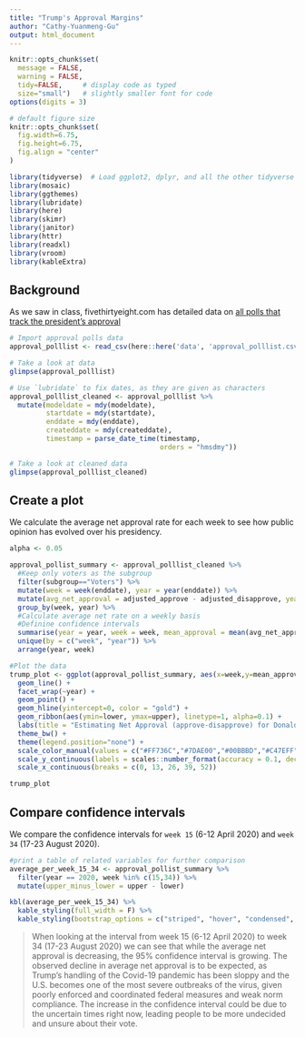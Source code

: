 ```yaml
---
title: "Trump's Approval Margins"
author: "Cathy-Yuanmeng-Gu"
output: html_document
---
```


```r
knitr::opts_chunk$set(
  message = FALSE, 
  warning = FALSE, 
  tidy=FALSE,     # display code as typed
  size="small")   # slightly smaller font for code
options(digits = 3)

# default figure size
knitr::opts_chunk$set(
  fig.width=6.75, 
  fig.height=6.75,
  fig.align = "center"
)
```


```r
library(tidyverse)  # Load ggplot2, dplyr, and all the other tidyverse packages
library(mosaic)
library(ggthemes)
library(lubridate)
library(here)
library(skimr)
library(janitor)
library(httr)
library(readxl)
library(vroom)
library(kableExtra)
```

## Background

As we saw in class, fivethirtyeight.com has detailed data on [all polls that track the president's approval ](https://projects.fivethirtyeight.com/trump-approval-ratings)

```r

# Import approval polls data
approval_polllist <- read_csv(here::here('data', 'approval_polllist.csv'))

# Take a look at data
glimpse(approval_polllist)

# Use `lubridate` to fix dates, as they are given as characters
approval_polllist_cleaned <- approval_polllist %>% 
  mutate(modeldate = mdy(modeldate), 
         startdate = mdy(startdate), 
         enddate = mdy(enddate), 
         createddate = mdy(createddate), 
         timestamp = parse_date_time(timestamp, 
                                     orders = "hmsdmy"))

# Take a look at cleaned data 
glimpse(approval_polllist_cleaned)

```

## Create a plot

We calculate the average net approval rate for each week to see how public opinion has evolved over his presidency. 

```r

alpha <- 0.05

approval_pollist_summary <- approval_polllist_cleaned %>% 
  #Keep only voters as the subgroup
  filter(subgroup=="Voters") %>% 
  mutate(week = week(enddate), year = year(enddate)) %>% 
  mutate(avg_net_approval = adjusted_approve - adjusted_disapprove, year = year(enddate)) %>% 
  group_by(week, year) %>% 
  #Calculate average net rate on a weekly basis 
  #Definine confidence intervals
  summarise(year = year, week = week, mean_approval = mean(avg_net_approval), lower = mean(avg_net_approval) - qt(1- alpha/2, (n() - 1))*sd(avg_net_approval)/sqrt(n()), upper = mean(avg_net_approval) + qt(1- alpha/2, (n() - 1))*sd(avg_net_approval)/sqrt(n())) %>% 
  unique(by = c("week", "year")) %>% 
  arrange(year, week)

#Plot the data
trump_plot <- ggplot(approval_pollist_summary, aes(x=week,y=mean_approval, color = as.factor(year))) + 
  geom_line() + 
  facet_wrap(~year) + 
  geom_point() + 
  geom_hline(yintercept=0, color = "gold") +
  geom_ribbon(aes(ymin=lower, ymax=upper), linetype=1, alpha=0.1) +
  labs(title = "Estimating Net Approval (approve-disapprove) for Donald Trump", subtitle = "Weekly average of all polls", y = "Average Net Approval (%)", x = "Week of the year") + 
  theme_bw() +
  theme(legend.position="none") +
  scale_color_manual(values = c("#FF736C","#7DAE00","#00BBBD","#C47EFF")) + 
  scale_y_continuous(labels = scales::number_format(accuracy = 0.1, decimal.mark = '.'), breaks = c(7.5, 5, 2.5,0.0,-2.5, -5.0, -7.5, -10.0, -12.5, -15.0, -17.5, -20.0)) + 
  scale_x_continuous(breaks = c(0, 13, 26, 39, 52))

trump_plot

```

## Compare confidence intervals

We compare the confidence intervals for `week 15` (6-12 April 2020) and `week 34` (17-23 August 2020). 

```r

#print a table of related variables for further comparison
average_per_week_15_34 <- approval_pollist_summary %>% 
  filter(year == 2020, week %in% c(15,34)) %>% 
  mutate(upper_minus_lower = upper - lower) 

kbl(average_per_week_15_34) %>% 
  kable_styling(full_width = F) %>% 
  kable_styling(bootstrap_options = c("striped", "hover", "condensed", "responsive"))

```

>When looking at the interval from week 15 (6-12 April 2020) to week 34 (17-23 August 2020) we can see that while the average net approval is decreasing, the 95% confidence interval is growing. The observed decline in average net approval is to be expected, as Trump’s handling of the Covid-19 pandemic has been sloppy and the U.S. becomes one of the most severe outbreaks of the virus, given poorly enforced and coordinated federal measures and weak norm compliance. The increase in the confidence interval could be due to the uncertain times right now, leading people to be more undecided and unsure about their vote.



